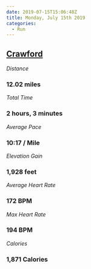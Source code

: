 ```yaml
---
date: 2019-07-15T15:06:48Z
title: Monday, July 15th 2019
categories:
  - Run
---
```

## [Crawford](https://www.strava.com/activities/2535631175)

_Distance_

### 12.02 miles

_Total Time_

### 2 hours, 3 minutes

_Average Pace_

### 10:17 / Mile

_Elevation Gain_

### 1,928 feet

_Average Heart Rate_

### 172 BPM

_Max Heart Rate_

### 194 BPM

_Calories_

### 1,871 Calories